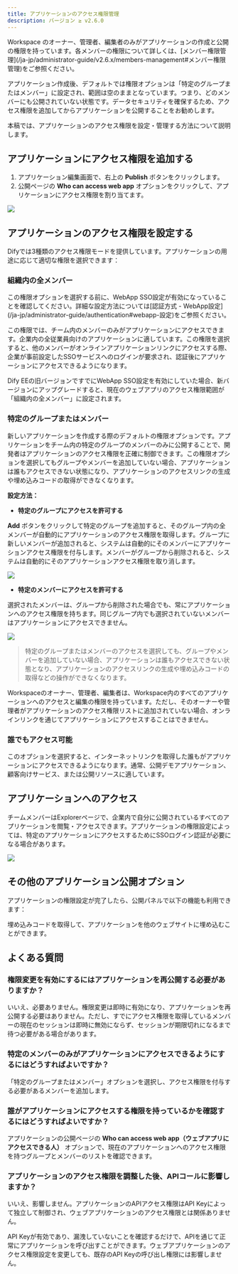 ```yaml
---
title: アプリケーションのアクセス権限管理
description: バージョン ≥ v2.6.0
---
```


<Info>
  Workspace のオーナー、管理者、編集者のみがアプリケーションの作成と公開の権限を持っています。各メンバーの権限について詳しくは、[メンバー権限管理](/ja-jp/administrator-guide/v2.6.x/members-management#メンバー権限管理)をご参照ください。
</Info>

アプリケーション作成後、デフォルトでは権限オプションは「特定のグループまたはメンバー」に設定され、範囲は空のままとなっています。つまり、どのメンバーにも公開されていない状態です。データセキュリティを確保するため、アクセス権限を追加してからアプリケーションを公開することをお勧めします。

本稿では、アプリケーションのアクセス権限を設定・管理する方法について説明します。

## アプリケーションにアクセス権限を追加する

1. アプリケーション編集画面で、右上の **Publish** ボタンをクリックします。
2. 公開ページの **Who can access web app** オプションをクリックして、アプリケーションにアクセス権限を割り当てます。

![](https://assets-docs.dify.ai/2025/04/6e37a7b80e4c809ce940ace5d73f300a.png)

## アプリケーションのアクセス権限を設定する

Difyでは3種類のアクセス権限モードを提供しています。アプリケーションの用途に応じて適切な権限を選択できます：

### 組織内の全メンバー

<Info>
  この権限オプションを選択する前に、WebApp SSO設定が有効になっていることを確認してください。詳細な設定方法については[認証方式 - WebApp設定](/ja-jp/administrator-guide/authentication#webapp-設定)をご参照ください。
</Info>

この権限では、チーム内のメンバーのみがアプリケーションにアクセスできます。企業内の全従業員向けのアプリケーションに適しています。この権限を選択すると、他のメンバーがオンラインアプリケーションリンクにアクセスする際、企業が事前設定したSSOサービスへのログインが要求され、認証後にアプリケーションにアクセスできるようになります。

Dify EEの旧バージョンですでにWebApp SSO設定を有効にしていた場合、新バージョンにアップグレードすると、現在のウェブアプリのアクセス権限範囲が「組織内の全メンバー」に設定されます。

### 特定のグループまたはメンバー

新しいアプリケーションを作成する際のデフォルトの権限オプションです。アプリケーションをチーム内の特定のグループのメンバーのみに公開することで、開発者はアプリケーションのアクセス権限を正確に制御できます。この権限オプションを選択してもグループやメンバーを追加していない場合、アプリケーションは誰もアクセスできない状態になり、アプリケーションのアクセスリンクの生成や埋め込みコードの取得ができなくなります。

**設定方法：**

- **特定のグループにアクセスを許可する**

**Add** ボタンをクリックして特定のグループを追加すると、そのグループ内の全メンバーが自動的にアプリケーションのアクセス権限を取得します。グループに新しいメンバーが追加されると、システムは自動的にそのメンバーにアプリケーションアクセス権限を付与します。メンバーがグループから削除されると、システムは自動的にそのアプリケーションアクセス権限を取り消します。

![](https://assets-docs.dify.ai/2025/04/0c734116379da75f9b0bde9621ad6b99.png)

- **特定のメンバーにアクセスを許可する**

選択されたメンバーは、グループから削除された場合でも、常にアプリケーションへのアクセス権限を持ちます。同じグループ内でも選択されていないメンバーはアプリケーションにアクセスできません。

![](https://assets-docs.dify.ai/2025/04/8f456f2e5c3575a5d1be5fa75d5475a4.png)

> 特定のグループまたはメンバーのアクセスを選択しても、グループやメンバーを追加していない場合、アプリケーションは誰もアクセスできない状態となり、アプリケーションのアクセスリンクの生成や埋め込みコードの取得などの操作ができなくなります。

<Info>
    Workspaceのオーナー、管理者、編集者は、Workspace内のすべてのアプリケーションへのアクセスと編集の権限を持っています。ただし、そのオーナーや管理者がアプリケーションのアクセス権限リストに追加されていない場合、オンラインリンクを通じてアプリケーションにアクセスすることはできません。
</Info>

### 誰でもアクセス可能

このオプションを選択すると、インターネットリンクを取得した誰もがアプリケーションにアクセスできるようになります。通常、公開デモアプリケーション、顧客向けサービス、または公開リソースに適しています。

## アプリケーションへのアクセス

チームメンバーはExplorerページで、企業内で自分に公開されているすべてのアプリケーションを閲覧・アクセスできます。アプリケーションの権限設定によっては、特定のアプリケーションにアクセスするためにSSOログイン認証が必要になる場合があります。

![](https://assets-docs.dify.ai/2025/04/44a22b6f66f80eae805a307388e5b3e9.png)

## その他のアプリケーション公開オプション

アプリケーションの権限設定が完了したら、公開パネルで以下の機能も利用できます：

<Card title="ウェブサイトへの埋め込み" icon="link" href="/ja-jp/user-guide/application-publishing/embedding-in-websites">
  埋め込みコードを取得して、アプリケーションを他のウェブサイトに埋め込むことができます。
</Card>

## よくある質問

### 権限変更を有効にするにはアプリケーションを再公開する必要がありますか？

いいえ、必要ありません。権限変更は即時に有効になり、アプリケーションを再公開する必要はありません。ただし、すでにアクセス権限を取得しているメンバーの現在のセッションは即時に無効にならず、セッションが期限切れになるまで待つ必要がある場合があります。

### 特定のメンバーのみがアプリケーションにアクセスできるようにするにはどうすればよいですか？

「特定のグループまたはメンバー」オプションを選択し、アクセス権限を付与する必要があるメンバーを追加します。

### 誰がアプリケーションにアクセスする権限を持っているかを確認するにはどうすればよいですか？

アプリケーションの公開ページの **Who can access web app（ウェブアプリにアクセスできる人）** オプションで、現在のアプリケーションへのアクセス権限を持つグループとメンバーのリストを確認できます。

### アプリケーションのアクセス権限を調整した後、APIコールに影響しますか？

いいえ、影響しません。アプリケーションのAPIアクセス権限はAPI Keyによって独立して制御され、ウェブアプリケーションのアクセス権限とは関係ありません。

API Keyが有効であり、漏洩していないことを確認するだけで、APIを通じて正常にアプリケーションを呼び出すことができます。ウェブアプリケーションのアクセス権限設定を変更しても、既存のAPI Keyの呼び出し権限には影響しません。
